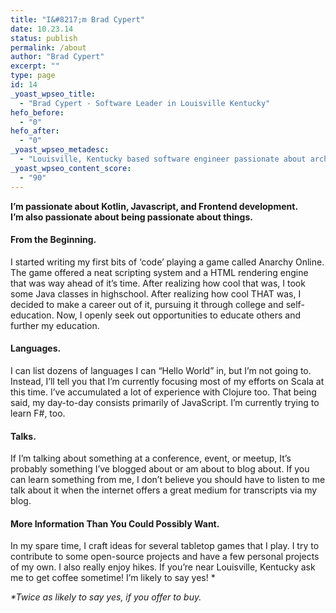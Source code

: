 ```yaml
---
title: "I&#8217;m Brad Cypert"
date: 10.23.14
status: publish
permalink: /about
author: "Brad Cypert"
excerpt: ""
type: page
id: 14
_yoast_wpseo_title:
  - "Brad Cypert - Software Leader in Louisville Kentucky"
hefo_before:
  - "0"
hefo_after:
  - "0"
_yoast_wpseo_metadesc:
  - "Louisville, Kentucky based software engineer passionate about architecting applications on the JVM and Android. Frequent blogger. Coffee lover."
_yoast_wpseo_content_score:
  - "90"
---
```


**I’m passionate about Kotlin, Javascript, and Frontend development.**  
**I’m also passionate about being passionate about things.**

#### From the Beginning.

I started writing my first bits of ‘code’ playing a game called Anarchy Online. The game offered a neat scripting system and a HTML rendering engine that was way ahead of it’s time. After realizing how cool that was, I took some Java classes in highschool. After realizing how cool THAT was, I decided to make a career out of it, pursuing it through college and self-education. Now, I openly seek out opportunities to educate others and further my education.

#### Languages.

I can list dozens of languages I can “Hello World” in, but I’m not going to. Instead, I’ll tell you that I’m currently focusing most of my efforts on Scala at this time. I’ve accumulated a lot of experience with Clojure too. That being said, my day-to-day consists primarily of JavaScript. I’m currently trying to learn F#, too.

#### Talks.

If I’m talking about something at a conference, event, or meetup, It’s probably something I’ve blogged about or am about to blog about. If you can learn something from me, I don’t believe you should have to listen to me talk about it when the internet offers a great medium for transcripts via my blog.

#### More Information Than You Could Possibly Want.

In my spare time, I craft ideas for several tabletop games that I play. I try to contribute to some open-source projects and have a few personal projects of my own. I also really enjoy hikes. If you’re near Louisville, Kentucky ask me to get coffee sometime! I’m likely to say yes! \*

_\*Twice as likely to say yes, if you offer to buy._
